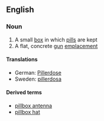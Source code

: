 ==English==

===Noun===
{{wikipedia}}
{{en-noun}}

# A small [[box]] in which [[pill]]s are kept
# A flat, concrete [[gun]] [[emplacement]]

====Translations====
*German: [[Pillerdose]]
*Sweden: [[pillerdosa]]

====Derived terms====
*[[pillbox antenna]]
*[[pillbox hat]]